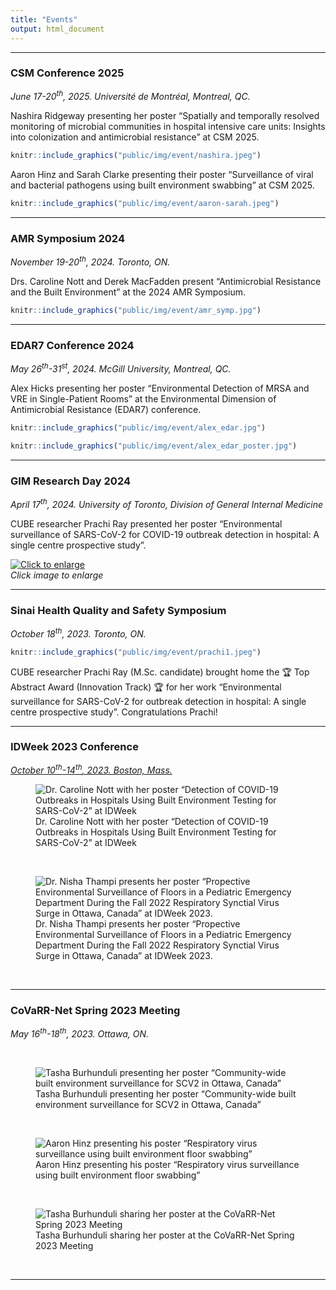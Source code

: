 ```yaml
---
title: "Events"
output: html_document
---
```


<!-- <!--  Follow this template for adding new events --> 
<!-- ---- -->
<!-- ### event -->
<!-- *month day<sup>th</sup>, year. Place, city, prov.* -->
<!-- sentence(s) to describe presenter, talk, event. -->

<!-- ```{r, out.width = "650px", echo=FALSE, fig.align='center'} -->
<!-- knitr::include_graphics("public/img/event/alex_edar.jpg") -->
<!-- ``` -->

----

### CSM Conference 2025

*June 17-20<sup>th</sup>, 2025. Université de Montréal, Montreal, QC.*

Nashira Ridgeway presenting her poster "Spatially and temporally resolved monitoring of microbial communities in hospital intensive care units: Insights into colonization and antimicrobial resistance" at CSM 2025.

```r
knitr::include_graphics("public/img/event/nashira.jpeg")
```

Aaron Hinz and Sarah Clarke presenting their poster “Surveillance of viral and bacterial pathogens using built environment swabbing" at CSM 2025.

```r
knitr::include_graphics("public/img/event/aaron-sarah.jpeg")
```

----

### AMR Symposium 2024

*November 19-20<sup>th</sup>, 2024. Toronto, ON.*

Drs. Caroline Nott and Derek MacFadden present “Antimicrobial Resistance and the Built Environment” at the 2024 AMR Symposium.

```r
knitr::include_graphics("public/img/event/amr_symp.jpg")
```

----

### EDAR7 Conference 2024

*May 26<sup>th</sup>-31<sup>st</sup>, 2024. McGill University, Montreal, QC.*

Alex Hicks presenting her poster "Environmental Detection of MRSA and VRE in Single-Patient Rooms" at the Environmental Dimension of Antimicrobial Resistance (EDAR7) conference.

```r
knitr::include_graphics("public/img/event/alex_edar.jpg")
```

```r
knitr::include_graphics("public/img/event/alex_edar_poster.jpg")
```


----

### GIM Research Day 2024

*April 17<sup>th</sup>, 2024. University of Toronto, Division of General Internal Medicine*

CUBE researcher Prachi Ray presented her poster "Environmental surveillance of SARS-CoV-2 for COVID-19 outbreak detection in hospital: A single centre prospective study".

<div style="margin: auto; width: 100%;">
[![Click to enlarge](public/img/event/msh_poster_small.jpg)](public/img/event/msh_poster_large.jpg)  
*Click image to enlarge*
</div>
-----

### Sinai Health Quality and Safety Symposium

*October 18<sup>th</sup>, 2023. Toronto, ON.*


```r
knitr::include_graphics("public/img/event/prachi1.jpeg")
```

CUBE researcher Prachi Ray (M.Sc. candidate) brought home the 🏆 Top Abstract Award (Innovation Track) 🏆 for her work "Environmental surveillance for SARS-CoV-2 for outbreak detection in hospital: A single centre prospective study". Congratulations Prachi! 


-----

### IDWeek 2023 Conference

*[October 10<sup>th</sup>-14<sup>th</sup>, 2023. Boston, Mass.](https://idweek.org/)*

![Dr. Caroline Nott with her poster "Detection of COVID-19 Outbreaks in Hospitals Using Built Environment Testing for SARS-CoV-2" at IDWeek ](public/img/event/idweek-1.jpg)

<br/>

![Dr. Nisha Thampi presents her poster "Propective Environmental Surveillance of Floors in a Pediatric Emergency Department During the Fall 2022 Respiratory Synctial Virus Surge in Ottawa, Canada" at IDWeek 2023. ](public/img/event/idweek_nisha1.jpg)

<br/>

----


### CoVaRR-Net Spring 2023 Meeting 

*May 16<sup>th</sup>-18<sup>th</sup>, 2023. Ottawa, ON.*

<br/>

![Tasha Burhunduli presenting her poster "Community-wide built environment surveillance for SCV2 in Ottawa, Canada"](public/img/event/tasha_poster1.jpeg)

<br/>

![Aaron Hinz presenting his poster "Respiratory virus surveillance using built environment floor swabbing"](public/img/event/aaron_poster1.jpeg)

<br/>

![Tasha Burhunduli sharing her poster at the CoVaRR-Net Spring 2023 Meeting](public/img/event/tasha_poster2.jpeg)

<br/>

------------------------------------

